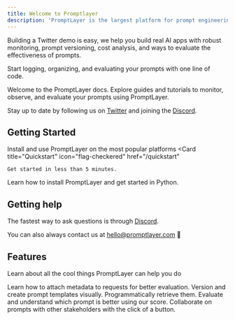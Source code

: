 ```yaml
---
title: Welcome to Promptlayer
description: 'PromptLayer is the largest platform for prompt engineering'
---
```


Building a Twitter demo is easy, we help you build real AI apps with robust monitoring, prompt versioning, cost analysis, and ways to evaluate the effectiveness of prompts.

Start logging, organizing, and evaluating your prompts with one line of code.

Welcome to the PromptLayer docs. Explore guides and tutorials to monitor, observe, and evaluate your prompts using PromptLayer.

Stay up to date by following us on [Twitter](https://twitter.com/promptlayer) and joining the [Discord](https://discord.gg/ZZZDn7c3Q).

## Getting Started
Install and use PromptLayer on the most popular platforms
<CardGroup cols={2}>
  <Card
    title="Quickstart"
    icon="flag-checkered"
    href="/quickstart"
  >
    Get started in less than 5 minutes.
  </Card>
  <Card
    title="Python Guide"
    icon="python"
    href="/languages/python"
  >
    Learn how to install PromptLayer and get started in Python.
  </Card>
</CardGroup>

## Getting help

The fastest way to ask questions is through [Discord](https://discord.gg/ZZZDn7c3Q).

You can also always contact us at hello@promptlayer.com 👋

## Features

Learn about all the cool things PromptLayer can help you do

<CardGroup cols={2}>
  <Card
    title="Tracking Metadata & Request IDs"
    icon="magnifying-glass"
    href="/features/prompt-history/tracking-metadata-and-request-ids"
  >
    Learn how to attach metadata to requests for better evaluation.
  </Card>
  <Card
    title="Prompt Registry"
    icon="notebook"
    href="/features/prompt-templates/prompt-registry"
  >
    Version and create prompt templates visually. Programmatically retrieve them.
  </Card>
  <Card
    title="Evaluation and Ranking"
    icon="ranking-star"
    href="/features/prompt-templates/evaluation-and-ranking/"
  >
    Evaluate and understand which prompt is better using our score.
  </Card>
  <Card
    title="Sharing Your Prompts"
    icon="share"
    href="/features/prompt-history/sharing-prompts"
  >
    Collaborate on prompts with other stakeholders with the click of a button.
  </Card>
</CardGroup>